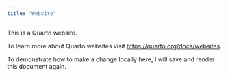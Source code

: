 ```yaml
---
title: "Website"
---
```


This is a Quarto website.

To learn more about Quarto websites visit <https://quarto.org/docs/websites>.


To demonstrate how to make a change locally here, I will save and render this document again.
